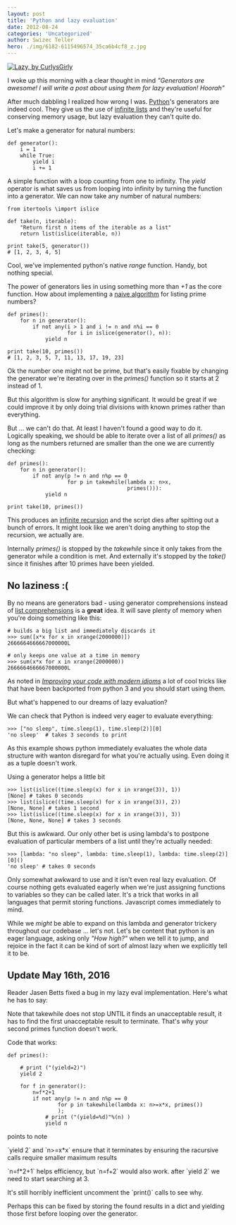 ```yaml
---
layout: post
title: 'Python and lazy evaluation'
date: 2012-08-24
categories: 'Uncategorized'
author: Swizec Teller
hero: ./img/6182-6115496574_35ca6b4cf8_z.jpg
---
```

[![Lazy, by CurlysGirly](./img/6182-6115496574_35ca6b4cf8_z.jpg "Lazy, by CurlysGirly")](http://www.flickr.com/photos/tarasantilli/6115496574/)



I woke up this morning with a clear thought in mind _"Generators are awesome! I will write a post about using them for lazy evaluation! Hoorah"_



After much dabbling I realized how wrong I was. [Python](http://www.python.org/ "Python (programming language)")'s generators are indeed cool. They give us the use of [infinite lists](http://en.wikipedia.org/wiki/Lazy_evaluation "Lazy evaluation") and they're useful for conserving memory usage, but lazy evaluation they can't quite do.



Let's make a generator for natural numbers:

```
def generator():
    i = 1
    while True:
        yield i
        i += 1
```

A simple function with a loop counting from one to infinity. The _yield_ operator is what saves us from looping into infinity by turning the function into a generator. We can now take any number of natural numbers:

```
from itertools \import islice

def take(n, iterable):
    "Return first n items of the iterable as a list"
    return list(islice(iterable, n))

print take(5, generator())
# [1, 2, 3, 4, 5]
```

Cool, we've implemented python's native _range_ function. Handy, bot nothing special.



The power of generators lies in using something more than _+1_ as the core function. How about implementing a [naive algorithm](http://en.wikipedia.org/wiki/Algorithm "Algorithm") for listing prime numbers?

```
def primes():
    for n in generator():
        if not any(i > 1 and i != n and n%i == 0
                   for i in islice(generator(), n)):
            yield n

print take(10, primes())
# [1, 2, 3, 5, 7, 11, 13, 17, 19, 23]
```

Ok the number one might not be prime, but that's easily fixable by changing the generator we're iterating over in the _primes()_ function so it starts at 2 instead of 1.



But this algorithm is slow for anything significant. It would be great if we could improve it by only doing trial divisions with known primes rather than everything.



But ... we can't do that. At least I haven't found a good way to do it. Logically speaking, we should be able to iterate over a list of all _primes()_ as long as the numbers returned are smaller than the one we are currently checking:

```
def primes():
    for n in generator():
        if not any(p != n and n%p == 0
                   for p in takewhile(lambda x: n>x,
                                      primes())):
            yield n

print take(10, primes())
```

This produces an [infinite recursion](http://en.wikipedia.org/wiki/Infinite_loop "Infinite loop") and the script dies after spitting out a bunch of errors. It might look like we aren't doing anything to stop the recursion, we actually are.



Internally _primes()_ is stopped by the _takewhile_ since it only takes from the generator while a condition is met. And externally it's stopped by the _take()_ since it finishes after 10 primes have been yielded.

## No laziness :(

By no means are generators bad - using generator comprehensions instead of [list comprehensions](http://en.wikipedia.org/wiki/List_comprehension "List comprehension") is a **great** idea. It will save plenty of memory when you're doing something like this:

```
# builds a big list and immediately discards it
>>> sum([x*x for x in xrange(2000000)])
2666664666667000000L

# only keeps one value at a time in memory
>>> sum(x*x for x in xrange(2000000))
2666664666667000000L
```

As noted in _[Improving your code with modern idioms](http://python3porting.com/improving.html)_ a lot of cool tricks like that have been backported from python 3 and you should start using them.



But what's happened to our dreams of lazy evaluation?



We can check that Python is indeed very eager to evaluate everything:

```
>>> ["no sleep", time.sleep(1), time.sleep(2)][0]
'no sleep'  # takes 3 seconds to print
```

As this example shows python immediately evaluates the whole data structure with wanton disregard for what you're actually using. Even doing it as a tuple doesn't work.



Using a generator helps a little bit

```
>>> list(islice((time.sleep(x) for x in xrange(3)), 1))
[None] # takes 0 seconds
>>> list(islice((time.sleep(x) for x in xrange(3)), 2))
[None, None] # takes 1 second
>>> list(islice((time.sleep(x) for x in xrange(3)), 3))
[None, None, None] # takes 3 seconds
```

But this is awkward. Our only other bet is using lambda's to postpone evaluation of particular members of a list until they're actually needed:

```
>>> [lambda: "no sleep", lambda: time.sleep(1), lambda: time.sleep(2)][0]()
'no sleep' # takes 0 seconds
```

Only somewhat awkward to use and it isn't even real lazy evaluation. Of course nothing gets evaluated eagerly when we're just assigning functions to variables so they can be called later. It's a trick that works in all languages that permit storing functions. Javascript comes immediately to mind.



While we _might_ be able to expand on this lambda and generator trickery throughout our codebase ... let's not. Let's be content that python is an eager language, asking only _"How high?"_ when we tell it to jump, and rejoice in the fact it can be kind of sort of almost lazy when we explicitly tell it to be.



## Update May 16th, 2016



Reader Jasen Betts fixed a bug in my lazy eval implementation. Here's what he has to say:



Note that takewhile does not stop UNTIL it finds an unacceptable result, it has to find the first unacceptable result to terminate. That's why your second primes function doesn't work.



Code that works:



```
def primes():

    # print ("(yield=2)")
    yield 2

    for f in generator():
        n=f*2+1
        if not any(p != n and n%p == 0
                for p in takewhile(lambda x: n>=x*x, primes())
                );
            # print ("(yield=%d)"%(n) )
            yield n
```



points to note



\`yield 2\` and \`n>=x\*x\` ensure that it terminates by ensuring the racursive calls require smaller maximum results



\`n=f\*2+1\` helps efficiency, but \`n=f+2\` would also work. after \`yield 2\` we need to start searching at 3.



It's still horribly inefficient uncomment the \`print()\` calls to see why.



Perhaps this can be fixed by storing the found results in a dict and yielding those first before looping over the generator.